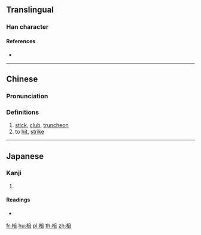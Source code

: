 ==Translingual==

===Han character===
{{Han char|rn=75|rad=木|as=08|sn=12|four=40961|canj=DYTR|ids=⿰木咅}}

====References====
* {{Han ref|kx=0532.110|dkj=14930|dj=0920.180|hdz=21237.050|uh=68D3|ud=26835|bh=D9AB|bd=55723}}

----

==Chinese==
{{zh-forms}}

===Pronunciation===
{{zh-pron
|m=bàng,bèi,pǒu
|c=paang5,bui4
|mc=y
|oc=y
|ma=
|cat=n,v
}}

===Definitions===
# [[stick]], [[club]], [[truncheon]]
# to [[hit]], [[strike]]

----

==Japanese==

===Kanji===
{{ja-kanji|grade=|rs=木08}}

# {{defn|lang=ja|sort=木08}}

====Readings====
* {{ja-readings|on=[[ほう]] (hō), [[ぼう]] (bō)|kun=[[つえ]] (tsue), [[ふみいた]] (fumiita)}}

[[fr:棓]]
[[hu:棓]]
[[pl:棓]]
[[th:棓]]
[[zh:棓]]